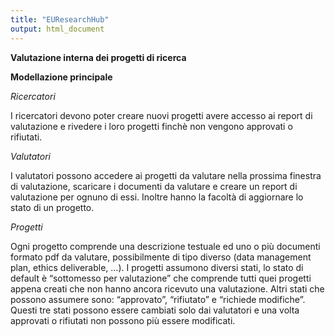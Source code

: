 ```yaml
---
title: "EUResearchHub"
output: html_document
---
```


**Valutazione interna dei progetti di ricerca**

**Modellazione principale**

*Ricercatori*

I ricercatori devono poter creare nuovi progetti avere accesso ai report di valutazione e rivedere i loro progetti finchè non vengono approvati o rifiutati.

*Valutatori*

I valutatori possono accedere ai progetti da valutare nella prossima finestra di valutazione, scaricare i documenti da valutare e creare un report di valutazione per ognuno di essi.
Inoltre hanno la facoltà di aggiornare lo stato di un progetto.

*Progetti*

Ogni progetto comprende una descrizione testuale ed uno o più documenti formato pdf da valutare, possibilmente di tipo diverso (data management plan, ethics deliverable, ...).
I progetti assumono diversi stati, lo stato di default è "sottomesso per valutazione" che comprende tutti quei progetti appena creati che non hanno ancora ricevuto una valutazione.
Altri stati che possono assumere sono: "approvato", "rifiutato" e "richiede modifiche".
Questi tre stati possono essere cambiati solo dai valutatori e una volta approvati o rifiutati non possono più essere modificati.



